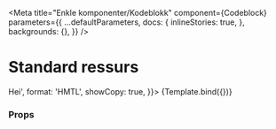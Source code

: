 

<Meta
  title="Enkle komponenter/Kodeblokk"
  component={Codeblock}
  parameters={{
    ...defaultParameters,
    docs: {
      inlineStories: true,
    },
    backgrounds: {},
  }}
/>


# Standard ressurs

<Canvas>
  <Story
    name="Codeblock"
    args={{
      title: 'Tittel til ressurs',
      code: '<div>Hei</div>',
      format: 'HMTL',
      showCopy: true,
    }}>
    {Template.bind({})}
  </Story>
</Canvas>

### Props

<ArgsTable story="Codeblock" />
